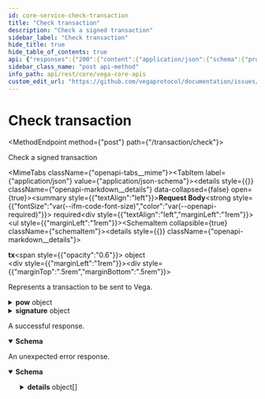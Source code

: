 ```yaml
---
id: core-service-check-transaction
title: "Check transaction"
description: "Check a signed transaction"
sidebar_label: "Check transaction"
hide_title: true
hide_table_of_contents: true
api: {"responses":{"200":{"content":{"application/json":{"schema":{"properties":{"info":{"title":"Informations about the transaction","type":"string"},"code":{"format":"int64","title":"Check code result","type":"integer"},"data":{"title":"Data for details","type":"string"},"gasUsed":{"format":"int64","title":"Gas used for transaction","type":"string"},"gasWanted":{"format":"int64","title":"Gas wanted for transaction","type":"string"},"log":{"title":"Transaction log","type":"string"},"success":{"title":"Success will be true if the transaction was checked by the node","type":"boolean"}},"type":"object","title":"v1CheckTransactionResponse"}}},"description":"A successful response."},"default":{"content":{"application/json":{"schema":{"properties":{"code":{"format":"int32","type":"integer"},"details":{"items":{"additionalProperties":{},"properties":{"@type":{"type":"string"}},"type":"object","title":"protobufAny"},"type":"array"},"message":{"type":"string"}},"type":"object","title":"googlerpcStatus"}}},"description":"An unexpected error response."}},"tags":["CoreService"],"description":"Check a signed transaction","operationId":"CoreService_CheckTransaction","requestBody":{"content":{"application/json":{"schema":{"properties":{"tx":{"title":"A bundle of signed payload and signature, to form a transaction that would be submitted to the Vega blockchain","description":"Represents a transaction to be sent to Vega.","properties":{"address":{"description":"The address of the sender (hex-encoded). Not supported yet.","type":"string"},"inputData":{"format":"byte","title":"One of the set of Vega commands.\nThese bytes are should be built as follows:\n  chain_id_as_bytes + \\0 character as delimiter + proto_marshalled_command","type":"string"},"pow":{"description":"Proof of work contains the random transaction id used by the client and the nonce.","properties":{"nonce":{"description":"A number which, combined with the transaction identifier, will produce a hash with the required number of leading zeros to be accepted by the network.","format":"uint64","type":"string"},"tid":{"description":"A unique transaction identifier used to seed the proof-of-work hash.","type":"string"}},"title":"Components needed for the network to verify proof-of-work","type":"object"},"pubKey":{"description":"The public key of the sender (hex-encoded).","type":"string"},"signature":{"description":"The signature of the inputData.","properties":{"algo":{"description":"The algorithm used to create the signature.","type":"string"},"value":{"description":"The bytes of the signature (hex-encoded).","type":"string"},"version":{"description":"The version of the signature used to create the signature.","format":"int64","type":"integer"}},"type":"object","title":"v1Signature"},"version":{"description":"A version of the transaction, to be used in the future in case changes are implemented\nto the transaction format.","default":"TX_VERSION_UNSPECIFIED","enum":["TX_VERSION_UNSPECIFIED","TX_VERSION_V2","TX_VERSION_V3"],"type":"string","title":"v1TxVersion"}},"type":"object"}},"title":"Request for checking a transaction v2 on Vega","type":"object"}}},"required":true},"method":"post","path":"/transaction/check","servers":[{"url":"https://n06.testnet.vega.xyz","description":"n06"},{"url":"https://n07.testnet.vega.xyz","description":"n07"},{"url":"https://n08.testnet.vega.xyz","description":"n08"},{"url":"https://n09.testnet.vega.xyz","description":"n09"},{"url":"https://n10.testnet.vega.xyz","description":"n10"},{"url":"https://n12.testnet.vega.xyz","description":"n12"}],"jsonRequestBodyExample":{"tx":{"address":"string","inputData":"string","pow":{"nonce":"string","tid":"string"},"pubKey":"string","signature":{"algo":"string","value":"string","version":0},"version":"TX_VERSION_UNSPECIFIED"}},"info":{"title":"Vega core APIs","version":"v0.70.0"},"postman":{"name":"Check transaction","description":{"content":"Check a signed transaction","type":"text/plain"},"url":{"path":["transaction","check"],"host":["{{baseUrl}}"],"query":[],"variable":[]},"header":[{"key":"Content-Type","value":"application/json"},{"key":"Accept","value":"application/json"}],"method":"POST","body":{"mode":"raw","raw":"\"\"","options":{"raw":{"language":"json"}}}}}
sidebar_class_name: "post api-method"
info_path: api/rest/core/vega-core-apis
custom_edit_url: "https://github.com/vegaprotocol/documentation/issues/new?labels=documentation&title=[Documentation] Requesting changes to 'Check transaction' (core-service-check-transaction)"
---
```



<h1 className={"openapi__heading"}>Check transaction</h1>

<MethodEndpoint method={"post"} path={"/transaction/check"}></MethodEndpoint>



Check a signed transaction

<MimeTabs className={"openapi-tabs__mime"}><TabItem label={"application/json"} value={"application/json-schema"}><details style={{}} className={"openapi-markdown__details"} data-collapsed={false} open={true}><summary style={{"textAlign":"left"}}><strong>Request Body</strong><strong style={{"fontSize":"var(--ifm-code-font-size)","color":"var(--openapi-required)"}}> required</strong></summary><div style={{"textAlign":"left","marginLeft":"1rem"}}></div><ul style={{"marginLeft":"1rem"}}><SchemaItem collapsible={true} className={"schemaItem"}><details style={{}} className={"openapi-markdown__details"}><summary style={{}}><strong>tx</strong><span style={{"opacity":"0.6"}}> object</span></summary><div style={{"marginLeft":"1rem"}}><div style={{"marginTop":".5rem","marginBottom":".5rem"}}>

Represents a transaction to be sent to Vega.

</div><SchemaItem collapsible={false} name={"address"} required={false} schemaName={"string"} qualifierMessage={undefined} schema={{"description":"The address of the sender (hex-encoded). Not supported yet.","type":"string"}}></SchemaItem><SchemaItem collapsible={false} name={"inputData"} required={false} schemaName={"byte"} qualifierMessage={undefined} schema={{"format":"byte","title":"One of the set of Vega commands.\nThese bytes are should be built as follows:\n  chain_id_as_bytes + \\0 character as delimiter + proto_marshalled_command","type":"string"}}></SchemaItem><SchemaItem collapsible={true} className={"schemaItem"}><details style={{}} className={"openapi-markdown__details"}><summary style={{}}><strong>pow</strong><span style={{"opacity":"0.6"}}> object</span></summary><div style={{"marginLeft":"1rem"}}><div style={{"marginTop":".5rem","marginBottom":".5rem"}}>

Proof of work contains the random transaction id used by the client and the nonce.

</div><SchemaItem collapsible={false} name={"nonce"} required={false} schemaName={"uint64"} qualifierMessage={undefined} schema={{"description":"A number which, combined with the transaction identifier, will produce a hash with the required number of leading zeros to be accepted by the network.","format":"uint64","type":"string"}}></SchemaItem><SchemaItem collapsible={false} name={"tid"} required={false} schemaName={"string"} qualifierMessage={undefined} schema={{"description":"A unique transaction identifier used to seed the proof-of-work hash.","type":"string"}}></SchemaItem></div></details></SchemaItem><SchemaItem collapsible={false} name={"pubKey"} required={false} schemaName={"string"} qualifierMessage={undefined} schema={{"description":"The public key of the sender (hex-encoded).","type":"string"}}></SchemaItem><SchemaItem collapsible={true} className={"schemaItem"}><details style={{}} className={"openapi-markdown__details"}><summary style={{}}><strong>signature</strong><span style={{"opacity":"0.6"}}> object</span></summary><div style={{"marginLeft":"1rem"}}><div style={{"marginTop":".5rem","marginBottom":".5rem"}}>

The signature of the inputData.

</div><SchemaItem collapsible={false} name={"algo"} required={false} schemaName={"string"} qualifierMessage={undefined} schema={{"description":"The algorithm used to create the signature.","type":"string"}}></SchemaItem><SchemaItem collapsible={false} name={"value"} required={false} schemaName={"string"} qualifierMessage={undefined} schema={{"description":"The bytes of the signature (hex-encoded).","type":"string"}}></SchemaItem><SchemaItem collapsible={false} name={"version"} required={false} schemaName={"int64"} qualifierMessage={undefined} schema={{"description":"The version of the signature used to create the signature.","format":"int64","type":"integer"}}></SchemaItem></div></details></SchemaItem><SchemaItem collapsible={false} name={"version"} required={false} schemaName={"v1TxVersion"} qualifierMessage={"**Possible values:** [`TX_VERSION_UNSPECIFIED`, `TX_VERSION_V2`, `TX_VERSION_V3`]"} schema={{"description":"A version of the transaction, to be used in the future in case changes are implemented\nto the transaction format.","default":"TX_VERSION_UNSPECIFIED","enum":["TX_VERSION_UNSPECIFIED","TX_VERSION_V2","TX_VERSION_V3"],"type":"string","title":"v1TxVersion"}}></SchemaItem></div></details></SchemaItem></ul></details></TabItem></MimeTabs><div><div><ApiTabs><TabItem label={"200"} value={"200"}><div>

A successful response.

</div><div><MimeTabs className={"openapi-tabs__mime"} schemaType={"response"}><TabItem label={"application/json"} value={"application/json"}><SchemaTabs className={"openapi-tabs__schema"}><TabItem label={"Schema"} value={"Schema"}><details style={{}} className={"openapi-markdown__details"} data-collapsed={false} open={true}><summary style={{"textAlign":"left"}}><strong>Schema</strong></summary><div style={{"textAlign":"left","marginLeft":"1rem"}}></div><ul style={{"marginLeft":"1rem"}}><SchemaItem collapsible={false} name={"info"} required={false} schemaName={"Informations about the transaction"} qualifierMessage={undefined} schema={{"title":"Informations about the transaction","type":"string"}}></SchemaItem><SchemaItem collapsible={false} name={"code"} required={false} schemaName={"int64"} qualifierMessage={undefined} schema={{"format":"int64","title":"Check code result","type":"integer"}}></SchemaItem><SchemaItem collapsible={false} name={"data"} required={false} schemaName={"Data for details"} qualifierMessage={undefined} schema={{"title":"Data for details","type":"string"}}></SchemaItem><SchemaItem collapsible={false} name={"gasUsed"} required={false} schemaName={"int64"} qualifierMessage={undefined} schema={{"format":"int64","title":"Gas used for transaction","type":"string"}}></SchemaItem><SchemaItem collapsible={false} name={"gasWanted"} required={false} schemaName={"int64"} qualifierMessage={undefined} schema={{"format":"int64","title":"Gas wanted for transaction","type":"string"}}></SchemaItem><SchemaItem collapsible={false} name={"log"} required={false} schemaName={"Transaction log"} qualifierMessage={undefined} schema={{"title":"Transaction log","type":"string"}}></SchemaItem><SchemaItem collapsible={false} name={"success"} required={false} schemaName={"Success will be true if the transaction was checked by the node"} qualifierMessage={undefined} schema={{"title":"Success will be true if the transaction was checked by the node","type":"boolean"}}></SchemaItem></ul></details></TabItem><TabItem label={"Example (from schema)"} value={"Example (from schema)"}><ResponseSamples responseExample={"{\n  \"info\": \"string\",\n  \"code\": 0,\n  \"data\": \"string\",\n  \"gasUsed\": \"string\",\n  \"gasWanted\": \"string\",\n  \"log\": \"string\",\n  \"success\": true\n}"} language={"json"}></ResponseSamples></TabItem></SchemaTabs></TabItem></MimeTabs></div></TabItem><TabItem label={"default"} value={"default"}><div>

An unexpected error response.

</div><div><MimeTabs className={"openapi-tabs__mime"} schemaType={"response"}><TabItem label={"application/json"} value={"application/json"}><SchemaTabs className={"openapi-tabs__schema"}><TabItem label={"Schema"} value={"Schema"}><details style={{}} className={"openapi-markdown__details"} data-collapsed={false} open={true}><summary style={{"textAlign":"left"}}><strong>Schema</strong></summary><div style={{"textAlign":"left","marginLeft":"1rem"}}></div><ul style={{"marginLeft":"1rem"}}><SchemaItem collapsible={false} name={"code"} required={false} schemaName={"int32"} qualifierMessage={undefined} schema={{"format":"int32","type":"integer"}}></SchemaItem><SchemaItem collapsible={true} className={"schemaItem"}><details style={{}} className={"openapi-markdown__details"}><summary style={{}}><strong>details</strong><span style={{"opacity":"0.6"}}> object[]</span></summary><div style={{"marginLeft":"1rem"}}><li><div style={{"fontSize":"var(--ifm-code-font-size)","opacity":"0.6","marginLeft":"-.5rem","paddingBottom":".5rem"}}>Array [</div></li><SchemaItem collapsible={false} name={"@type"} required={false} schemaName={"string"} qualifierMessage={undefined} schema={{"type":"string"}}></SchemaItem><li><div style={{"fontSize":"var(--ifm-code-font-size)","opacity":"0.6","marginLeft":"-.5rem"}}>]</div></li></div></details></SchemaItem><SchemaItem collapsible={false} name={"message"} required={false} schemaName={"string"} qualifierMessage={undefined} schema={{"type":"string"}}></SchemaItem></ul></details></TabItem><TabItem label={"Example (from schema)"} value={"Example (from schema)"}><ResponseSamples responseExample={"{\n  \"code\": 0,\n  \"details\": [\n    {\n      \"@type\": \"string\"\n    }\n  ],\n  \"message\": \"string\"\n}"} language={"json"}></ResponseSamples></TabItem></SchemaTabs></TabItem></MimeTabs></div></TabItem></ApiTabs></div></div>
